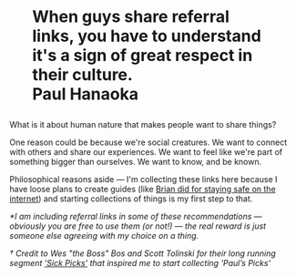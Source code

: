 # <figure className='m-0'>When guys share referral links, you have to understand it's a sign of great respect in their culture. <figcaption> Paul Hanaoka</figcaption></figure>

What is it about human nature that makes people want to share things? 

One reason could be because we're social creatures. We want to connect with others and share our experiences. We want to feel like we're part of something bigger than ourselves. We want to know, and be known. 

Philosophical reasons aside &mdash; I'm collecting these links here because I have loose plans to create guides (like [Brian did for staying safe on the internet](https://brianlovin.com/security?referer=https://paul.hanaoka.co)) and starting collections of things is my first step to that.

_*I am including referral links in some of these recommendations &mdash; obviously you are free to use them (or not!) &mdash; the real reward is just someone else agreeing with my choice on a thing._

_† Credit to Wes "the Boss" Bos and Scott Tolinski for their long running segment ['Sick Picks'](https://syntax.fm/sickpicks) that inspired me to start collecting 'Paul’s Picks'_